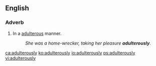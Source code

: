 ==English==

===Adverb===
{{en-adv}}

# In a [[adulterous]] manner.
#: ''She was a home-wrecker, taking her pleasure '''adulterously'''.''

[[ca:adulterously]]
[[ko:adulterously]]
[[io:adulterously]]
[[ps:adulterously]]
[[vi:adulterously]]